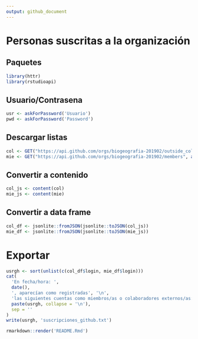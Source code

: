 ```yaml
---
output: github_document
---
```


<!-- Este .md fue generado a partir del .Rmd homónimo. Edítese el .Rmd -->


# Personas suscritas a la organización

## Paquetes
```r
library(httr)
library(rstudioapi)
```

## Usuario/Contrasena
```r
usr <- askForPassword('Usuario')
pwd <- askForPassword('Password')
```

## Descargar listas
```r
col <- GET("https://api.github.com/orgs/biogeografia-201902/outside_collaborators", authenticate(usr, pwd))
mie <- GET("https://api.github.com/orgs/biogeografia-201902/members", authenticate(usr, pwd))
```

## Convertir a contenido
```r
col_js <- content(col)
mie_js <- content(mie)
```

## Convertir a data frame
```r
col_df <- jsonlite::fromJSON(jsonlite::toJSON(col_js))
mie_df <- jsonlite::fromJSON(jsonlite::toJSON(mie_js))
```

# Exportar
```r
usrgh <- sort(unlist(c(col_df$login, mie_df$login)))
cat(
  'En fecha/hora: ',
  date(),
  ', aparecían como registradas', '\n',
  'las siguientes cuentas como miembros/as o colaboradores externos/as: ', '\n',
  paste(usrgh, collapse = '\n'),
  sep = ''
)
write(usrgh, 'suscripciones_github.txt')
```

```r
rmarkdown::render('README.Rmd')
```

